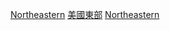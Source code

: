 {{Commons cat|Northeastern United States}}

[[Category:美國地區|Northeastern]]
[[Category:美國東部|]]
[[Category:以美國地區命名的分類|Northeastern]]